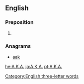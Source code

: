 {{also|aka|Aka|åka|AKA|A.K.A.|akā|āķa|a/k/a|a.k.a.}}
==English==

===Preposition===
{{head|en}}

# {{alternative spelling of|AKA|lang=en}}

===Anagrams===
* [[aak#English|aak]]

[[Category:English three-letter words]]

[[he:A.K.A.]]
[[ja:A.K.A.]]
[[pt:A.K.A.]]